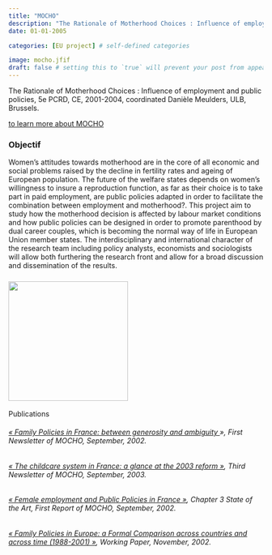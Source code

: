 ```yaml
---
title: "MOCHO"
description: "The Rationale of Motherhood Choices : Influence of employment and public policies"
date: 01-01-2005

categories: [EU project] # self-defined categories

image: mocho.jfif
draft: false # setting this to `true` will prevent your post from appearing on your listing page until you're ready!
---
```


The Rationale of Motherhood Choices : Influence of employment and public policies, 5e PCRD, CE, 2001-2004, coordinated Danièle Meulders, ULB, Brussels.

[to learn more about MOCHO](https://cordis.europa.eu/project/id/HPSE-CT-2001-00096)

### **Objectif**

Women's attitudes towards motherhood are in the core of all economic and social problems raised by the decline in fertility rates and ageing of European population. The future of the welfare states depends on women's willingness to insure a reproduction function, as far as their choice is to take part in paid employment, are public policies adapted in order to facilitate the combination between employment and motherhood?. This project aim to study how the motherhood decision is affected by labour market conditions and how public policies can be designed in order to promote parenthood by dual career couples, which is becoming the normal way of life in European Union member states. The interdisciplinary and international character of the research team including policy analysts, economists and sociologists will allow both furthering the research front and allow for a broad discussion and dissemination of the results.

### ![](images/paste-CCB84675.png){width="236"}



Publications

###### [« Family Policies in France: between generosity and ambiguity ](http://www.ulb.ac.be/soco/mocho/)», *First Newsletter of MOCHO*, September, 2002.

###### [« The childcare system in France: a glance at the 2003 reform »](file:///D:/Appdata/Download/-%09http:/www.ulb.ac.be/soco/mocho/), *Third Newsletter of MOCHO*, September, 2003.

###### [« Female employment and Public Policies in France »](http://www.ulb.ac.be/soco/mocho/), Chapter 3 *State of the Art*, First Report of MOCHO, September, 2002.

###### [« Family Policies in Europe: a Formal Comparison across countries and across time (1988-2001) »](http://www.ulb.ac.be/soco/mocho/), *Working Paper*, November, 2002.
